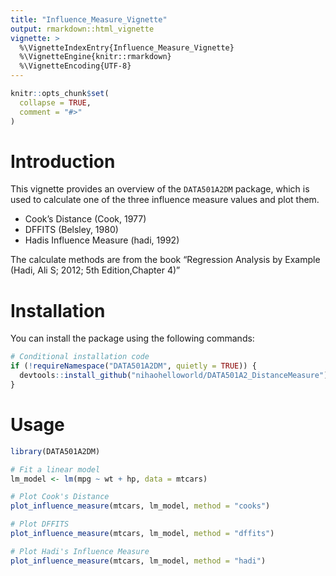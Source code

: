 ```yaml
---
title: "Influence_Measure_Vignette"
output: rmarkdown::html_vignette
vignette: >
  %\VignetteIndexEntry{Influence_Measure_Vignette}
  %\VignetteEngine{knitr::rmarkdown}
  %\VignetteEncoding{UTF-8}
---
```


```r
knitr::opts_chunk$set(
  collapse = TRUE,
  comment = "#>"
)
```

# Introduction

This vignette provides an overview of the `DATA501A2DM` package, which is used to calculate one of the three influence measure values and plot them.        

* Cook's Distance (Cook, 1977)
* DFFITS (Belsley, 1980)
* Hadis Influence Measure (hadi, 1992)        

The calculate methods are from the book "Regression Analysis by Example (Hadi, Ali S; 2012; 5th Edition,Chapter 4)"       

# Installation

You can install the package using the following commands:

```r
# Conditional installation code
if (!requireNamespace("DATA501A2DM", quietly = TRUE)) {
  devtools::install_github("nihaohelloworld/DATA501A2_DistanceMeasure")
}
```


# Usage

```r
library(DATA501A2DM)

# Fit a linear model
lm_model <- lm(mpg ~ wt + hp, data = mtcars)

# Plot Cook's Distance
plot_influence_measure(mtcars, lm_model, method = "cooks")

# Plot DFFITS
plot_influence_measure(mtcars, lm_model, method = "dffits")

# Plot Hadi's Influence Measure
plot_influence_measure(mtcars, lm_model, method = "hadi")
```

